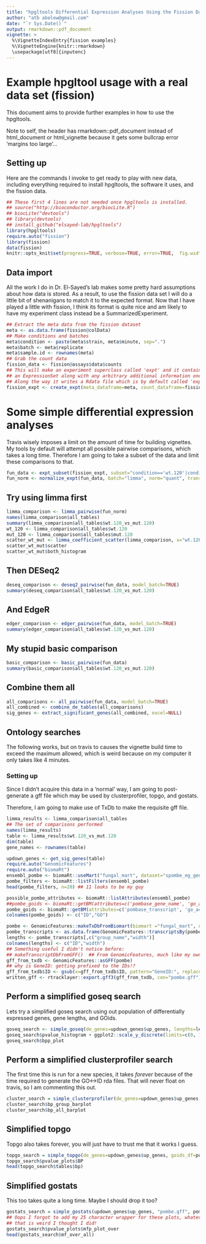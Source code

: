 ```yaml
---
title: "hpgltools Differential Expression Analyses Using the Fission Dataset"
author: "atb abelew@gmail.com"
date: "`r Sys.Date()`"
output: rmarkdown::pdf_document
vignette: >
  %\VignetteIndexEntry{fission examples}
  %\VignetteEngine{knitr::rmarkdown}
  \usepackage[utf8]{inputenc}
---
```


# Example hpgltool usage with a real data set (fission)

This document aims to provide further examples in how to use the hpgltools.

Note to self, the header has rmarkdown::pdf_document instead of html_document or html_vignette
because it gets some bullcrap error 'margins too large'...

## Setting up

Here are the commands I invoke to get ready to play with new data, including everything
required to install hpgltools, the software it uses, and the fission data.

```r

## These first 4 lines are not needed once hpgltools is installed.
## source("http://bioconductor.org/biocLite.R")
## biocLite("devtools")
## library(devtools)
## install_github("elsayed-lab/hpgltools")
library(hpgltools)
require.auto("fission")
library(fission)
data(fission)
knitr::opts_knit$set(progress=TRUE, verbose=TRUE, error=TRUE,  fig.width=7, fig.height=7)

```

## Data import

All the work I do in Dr. El-Sayed's lab makes some pretty hard
assumptions about how data is stored.  As a result, to use the fission
data set I will do a little bit of shenanigans to match it to the
expected format.  Now that I have played a little with fission, I
think its format is quite nice and am likely to have my experiment
class instead be a SummarizedExperiment.

```r

## Extract the meta data from the fission dataset
meta <- as.data.frame(fission@colData)
## Make conditions and batches
meta$condition <- paste(meta$strain, meta$minute, sep=".")
meta$batch <- meta$replicate
meta$sample.id <- rownames(meta)
## Grab the count data
fission_data <- fission@assays$data$counts
## This will make an experiment superclass called 'expt' and it contains
## an ExpressionSet along with any arbitrary additional information one might want to include.
## Along the way it writes a Rdata file which is by default called 'expt.Rdata'
fission_expt <- create_expt(meta_dataframe=meta, count_dataframe=fission_data)

```

# Some simple differential expression analyses

Travis wisely imposes a limit on the amount of time for building vignettes.
My tools by default will attempt all possible pairwise comparisons, which takes a long time.
Therefore I am going to take a subset of the data and limit these comparisons to that.

```r

fun_data <- expt_subset(fission_expt, subset="condition=='wt.120'|condition=='mut.120'")
fun_norm <- normalize_expt(fun_data, batch="limma", norm="quant", transform="log2", convert="cpm")

```

## Try using limma first

```r

limma_comparison <- limma_pairwise(fun_norm)
names(limma_comparison$all_tables)
summary(limma_comparison$all_tables$wt.120_vs_mut.120)
wt_120 <- limma_comparison$all_tables$wt.120
mut_120 <- limma_comparison$all_tables$mut.120
scatter_wt_mut <- limma_coefficient_scatter(limma_comparison, x="wt.120", y="mut.120", gvis_filename=NULL)
scatter_wt_mut$scatter
scatter_wt_mut$both_histogram

```

## Then DESeq2

```r

deseq_comparison <- deseq2_pairwise(fun_data, model_batch=TRUE)
summary(deseq_comparison$all_tables$wt.120_vs_mut.120)

```

## And EdgeR

```r

edger_comparison <- edger_pairwise(fun_data, model_batch=TRUE)
summary(edger_comparison$all_tables$wt.120_vs_mut.120)

```

## My stupid basic comparison

```r

basic_comparison <- basic_pairwise(fun_data)
summary(basic_comparison$all_tables$wt.120_vs_mut.120)

```

## Combine them all

```r

all_comparisons <- all_pairwise(fun_data, model_batch=TRUE)
all_combined <- combine_de_tables(all_comparisons)
sig_genes <- extract_significant_genes(all_combined, excel=NULL)

```

## Ontology searches

The following works, but on travis to causes the vignette build
time to exceed the maximum allowed, which is weird because on my computer
it only takes like 4 minutes.

### Setting up

Since I didn't acquire this data in a 'normal' way, I am going to post-generate a
gff file which may be used by clusterprofiler, topgo, and gostats.

Therefore, I am going to make use of TxDb to make the requisite gff file.

```r

limma_results <- limma_comparison$all_tables
## The set of comparisons performed
names(limma_results)
table <- limma_results$wt.120_vs_mut.120
dim(table)
gene_names <- rownames(table)

updown_genes <- get_sig_genes(table)
require.auto("GenomicFeatures")
require.auto("biomaRt")
ensembl_pombe <- biomaRt::useMart("fungal_mart", dataset="spombe_eg_gene", host="fungi.ensembl.org")
pombe_filters <- biomaRt::listFilters(ensembl_pombe)
head(pombe_filters, n=20) ## 11 looks to be my guy

possible_pombe_attributes <- biomaRt::listAttributes(ensembl_pombe)
##pombe_goids <- biomaRt::getBM(attributes=c('pombase_gene_name', 'go_accession'), filters="biotype", values=gene_names, mart=ensembl_pombe)
pombe_goids <- biomaRt::getBM(attributes=c('pombase_transcript', 'go_accession'), values=gene_names, mart=ensembl_pombe)
colnames(pombe_goids) <- c("ID","GO")

pombe <- GenomicFeatures::makeTxDbFromBiomart(biomart ="fungal_mart", dataset = "spombe_eg_gene", host="fungi.ensembl.org")
pombe_transcripts <- as.data.frame(GenomicFeatures::transcriptsBy(pombe))
lengths <- pombe_transcripts[,c("group_name","width")]
colnames(lengths) <- c("ID","width")
## Something useful I didn't notice before:
## makeTranscriptDbFromGFF()  ## From GenomicFeatures, much like my own gff2df()
gff_from_txdb <- GenomicFeatures::asGFF(pombe)
## why is GeneID: getting prefixed to the IDs!?
gff_from_txdb$ID <- gsub(x=gff_from_txdb$ID, pattern="GeneID:", replacement="")
written_gff <- rtracklayer::export.gff3(gff_from_txdb, con="pombe.gff")

```

## Perform a simplified goseq search

Lets try a simplified goseq search using out population of differentially expressed genes, gene lengths, and GOids.

```r

goseq_search <- simple_goseq(de_genes=updown_genes$up_genes, lengths=lengths, goids=pombe_goids)
goseq_search$pvalue_histogram + ggplot2::scale_y_discrete(limits=c(0, 10))
goseq_search$bpp_plot

```

## Perform a simplified clusterprofiler search

The first time this is run for a new species, it takes _forever_ because of the
time required to generate the GO<->ID rda files.
That will never float on travis, so I am commenting this out.

```r

cluster_search = simple_clusterprofiler(de_genes=updown_genes$up_genes, goids=pombe_goids, gff="pombe.gff")
cluster_search$bp_group_barplot
cluster_search$bp_all_barplot

```

## Simplified topgo

Topgo also takes forever, you will just have to trust me that it works I guess.

```r

topgo_search = simple_topgo(de_genes=updown_genes$up_genes, goids_df=pombe_goids)
topgo_search$pvalue_plots$BP
head(topgo_search$tables$bp)

```

## Simplified gostats

This too takes quite a long time.  Maybe I should drop it too?

```r

gostats_search = simple_gostats(updown_genes$up_genes, "pombe.gff", pombe_goids, gff_type="gene")
## Oops I forgot to add my 25 character wrapper for these plots, whatever
## that is weird I thought I did!
gostats_search$pvalue_plots$mfp_plot_over
head(gostats_search$mf_over_all)

```
